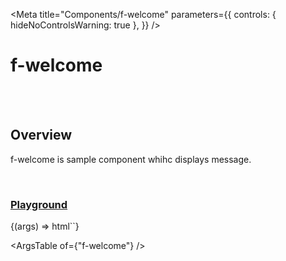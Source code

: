 
<Meta
  title="Components/f-welcome"
  parameters={{
    controls: { hideNoControlsWarning: true },
  }}
/>

# f-welcome

<br />
<br />

## Overview

<f-divider></f-divider>

f-welcome is sample component whihc displays message.

<br />

### [Playground](/story/components-f-spacer--playground)

<Canvas>
  <Story
    name="Playground"
    argTypes={{
      message: {
        control: "text",
      },
    }}
    args={{
      message: "Hello World!",
    }}
  >
    {(args) => html`<f-welcome .message=${args.message}></f-welcome>`}
  </Story>
</Canvas>

<br />

<ArgsTable of={"f-welcome"} />
